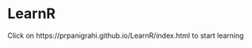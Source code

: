 <!-- README.md is generated from README.Rmd. Please edit that file

```r
knitr::opts_chunk$set(
  collapse = TRUE,
  comment = "#>",
  fig.path = "README-"
)
```
-->
 
# LearnR

Click on https://prpanigrahi.github.io/LearnR/index.html to start learning


